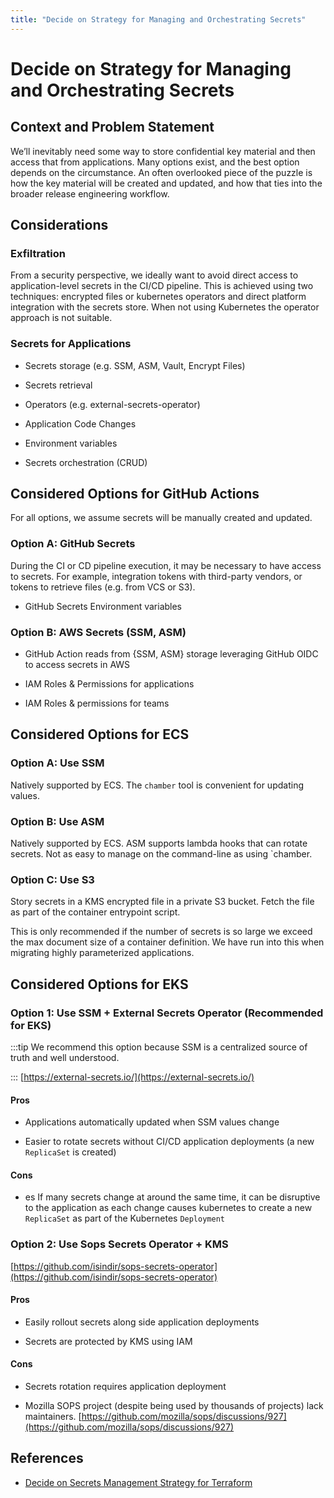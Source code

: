 ```yaml
---
title: "Decide on Strategy for Managing and Orchestrating Secrets"
---
```


# Decide on Strategy for Managing and Orchestrating Secrets

## Context and Problem Statement

We’ll inevitably need some way to store confidential key material and then access that from applications. Many options
exist, and the best option depends on the circumstance. An often overlooked piece of the puzzle is how the key material
will be created and updated, and how that ties into the broader release engineering workflow.

## Considerations

### Exfiltration

From a security perspective, we ideally want to avoid direct access to application-level secrets in the CI/CD pipeline.
This is achieved using two techniques: encrypted files or kubernetes operators and direct platform integration with the
secrets store. When not using Kubernetes the operator approach is not suitable.

### Secrets for Applications

- Secrets storage (e.g. SSM, ASM, Vault, Encrypt Files)

- Secrets retrieval

- Operators (e.g. external-secrets-operator)

- Application Code Changes

- Environment variables

- Secrets orchestration (CRUD)

## Considered Options for GitHub Actions

For all options, we assume secrets will be manually created and updated.

### Option A: GitHub Secrets

During the CI or CD pipeline execution, it may be necessary to have access to secrets. For example, integration tokens
with third-party vendors, or tokens to retrieve files (e.g. from VCS or S3).

- GitHub Secrets Environment variables

### Option B: AWS Secrets (SSM, ASM)

- GitHub Action reads from {SSM, ASM} storage leveraging GitHub OIDC to access secrets in AWS

- IAM Roles & Permissions for applications

- IAM Roles & permissions for teams

## Considered Options for ECS

### Option A: Use SSM

Natively supported by ECS. The `chamber` tool is convenient for updating values.

### Option B: Use ASM

Natively supported by ECS. ASM supports lambda hooks that can rotate secrets. Not as easy to manage on the command-line
as using `chamber.

### Option C: Use S3

Story secrets in a KMS encrypted file in a private S3 bucket. Fetch the file as part of the container entrypoint script.

This is only recommended if the number of secrets is so large we exceed the max document size of a container definition.
We have run into this when migrating highly parameterized applications.

## Considered Options for EKS

### Option 1: Use SSM + External Secrets Operator (Recommended for EKS)

:::tip We recommend this option because SSM is a centralized source of truth and well understood.

::: [https://external-secrets.io/](https://external-secrets.io/)

#### Pros

- Applications automatically updated when SSM values change

- Easier to rotate secrets without CI/CD application deployments (a new `ReplicaSet` is created)

#### Cons

- es If many secrets change at around the same time, it can be disruptive to the application as each change causes
  kubernetes to create a new `ReplicaSet` as part of the Kubernetes `Deployment`

### Option 2: Use Sops Secrets Operator + KMS

[https://github.com/isindir/sops-secrets-operator](https://github.com/isindir/sops-secrets-operator)

#### Pros

- Easily rollout secrets along side application deployments

- Secrets are protected by KMS using IAM

#### Cons

- Secrets rotation requires application deployment

- Mozilla SOPS project (despite being used by thousands of projects) lack maintainers.
  [https://github.com/mozilla/sops/discussions/927](https://github.com/mozilla/sops/discussions/927)

## References

- [Decide on Secrets Management Strategy for Terraform](/layers/foundation/design-decisions/decide-on-secrets-management-strategy-for-terraform)
